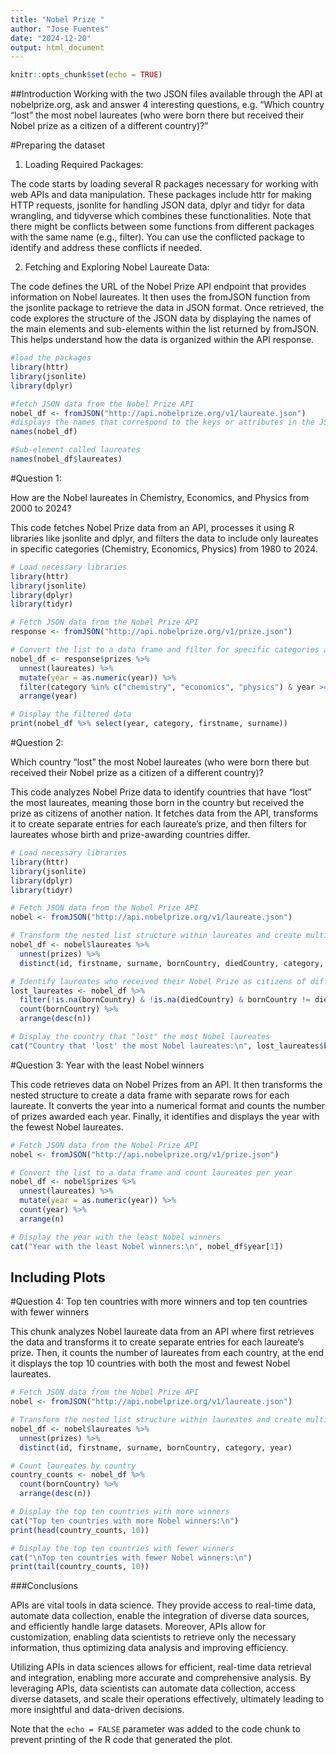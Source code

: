 ---
title: "Nobel Prize "
author: "Jose Fuentes"
date: "2024-12-20"
output: html_document
---

```{r setup, include=FALSE}
knitr::opts_chunk$set(echo = TRUE)
```

##Introduction
Working with the two JSON files available through the API at nobelprize.org, ask and answer 4 interesting questions, e.g. “Which country “lost” the most nobel laureates (who were born there but received their Nobel prize as a citizen of a different country)?” 

#Preparing the dataset

1. Loading Required Packages:

The code starts by loading several R packages necessary for working with web APIs and data manipulation. These packages include httr for making HTTP requests, jsonlite for handling JSON data, dplyr and tidyr for data wrangling, and tidyverse which combines these functionalities. Note that there might be conflicts between some functions from different packages with the same name (e.g., filter). You can use the conflicted package to identify and address these conflicts if needed.

2. Fetching and Exploring Nobel Laureate Data:

The code defines the URL of the Nobel Prize API endpoint that provides information on Nobel laureates. It then uses the fromJSON function from the jsonlite package to retrieve the data in JSON format. Once retrieved, the code explores the structure of the JSON data by displaying the names of the main elements and sub-elements within the list returned by fromJSON. This helps understand how the data is organized within the API response.

```{r preparing}
#load the packages
library(httr)
library(jsonlite)
library(dplyr)

#fetch JSON data from the Nobel Prize API
nobel_df <- fromJSON("http://api.nobelprize.org/v1/laureate.json")
#displays the names that correspond to the keys or attributes in the JSON data retrieved from the API.
names(nobel_df)

#Sub-element called laureates
names(nobel_df$laureates)

```
#Question 1:

How are the Nobel laureates in Chemistry, Economics, and Physics from 2000 to 2024?

This code fetches Nobel Prize data from an API, processes it using R libraries like jsonlite and dplyr, and filters the data to include only laureates in specific categories (Chemistry, Economics, Physics) from 1980 to 2024.
```{r json}

# Load necessary libraries
library(httr)
library(jsonlite)
library(dplyr)
library(tidyr)

# Fetch JSON data from the Nobel Prize API
response <- fromJSON("http://api.nobelprize.org/v1/prize.json")

# Convert the list to a data frame and filter for specific categories and years
nobel_df <- response$prizes %>%
  unnest(laureates) %>%
  mutate(year = as.numeric(year)) %>%
  filter(category %in% c("chemistry", "economics", "physics") & year >= 2000 & year <= 2024) %>%
  arrange(year)

# Display the filtered data
print(nobel_df %>% select(year, category, firstname, surname))

```


#Question 2:

Which country "lost" the most Nobel laureates (who were born there but received their Nobel prize as a citizen of a different country)?

This code analyzes Nobel Prize data to identify countries that have "lost" the most laureates, meaning those born in the country but received the prize as citizens of another nation. It fetches data from the API, transforms it to create separate entries for each laureate's prize, and then filters for laureates whose birth and prize-awarding countries differ.

```{r json2}
# Load necessary libraries
library(httr)
library(jsonlite)
library(dplyr)
library(tidyr)

# Fetch JSON data from the Nobel Prize API
nobel <- fromJSON("http://api.nobelprize.org/v1/laureate.json")

# Transform the nested list structure within laureates and create multiple rows for each laureate-prize combination
nobel_df <- nobel$laureates %>%
  unnest(prizes) %>%
  distinct(id, firstname, surname, bornCountry, diedCountry, category, year)

# Identify laureates who received their Nobel Prize as citizens of different countries from where they were born
lost_laureates <- nobel_df %>%
  filter(!is.na(bornCountry) & !is.na(diedCountry) & bornCountry != diedCountry) %>%
  count(bornCountry) %>%
  arrange(desc(n))

# Display the country that "lost" the most Nobel laureates
cat("Country that 'lost' the most Nobel laureates:\n", lost_laureates$bornCountry[1])

```


#Question 3: Year with the least Nobel winners

This code retrieves data on Nobel Prizes from an API. It then transforms the nested structure to create a data frame with separate rows for each laureate. It converts the year into a numerical format and counts the number of prizes awarded each year. Finally, it identifies and displays the year with the fewest Nobel laureates.

```{r json3}
# Fetch JSON data from the Nobel Prize API
nobel <- fromJSON("http://api.nobelprize.org/v1/prize.json")

# Convert the list to a data frame and count laureates per year
nobel_df <- nobel$prizes %>%
  unnest(laureates) %>%
  mutate(year = as.numeric(year)) %>%
  count(year) %>%
  arrange(n)

# Display the year with the least Nobel winners
cat("Year with the least Nobel winners:\n", nobel_df$year[1])

```
## Including Plots

#Question 4: Top ten countries with more winners and top ten countries with fewer winners

This chunk analyzes Nobel laureate data from an API where first retrieves the data and transforms it to create separate entries for each laureate's prize. Then, it counts the number of laureates from each country, at the end it displays the top 10 countries with both the most and fewest Nobel laureates.

```{r json4}
# Fetch JSON data from the Nobel Prize API
nobel <- fromJSON("http://api.nobelprize.org/v1/laureate.json")

# Transform the nested list structure within laureates and create multiple rows for each laureate-prize combination
nobel_df <- nobel$laureates %>%
  unnest(prizes) %>%
  distinct(id, firstname, surname, bornCountry, category, year)

# Count laureates by country
country_counts <- nobel_df %>%
  count(bornCountry) %>%
  arrange(desc(n))

# Display the top ten countries with more winners
cat("Top ten countries with more Nobel winners:\n")
print(head(country_counts, 10))

# Display the top ten countries with fewer winners
cat("\nTop ten countries with fewer Nobel winners:\n")
print(tail(country_counts, 10))

```

###Conclusions

APIs are vital tools in data science. They provide access to real-time data, automate data collection, enable the integration of diverse data sources, and efficiently handle large datasets. Moreover, APIs allow for customization, enabling data scientists to retrieve only the necessary information, thus optimizing data analysis and improving efficiency.

Utilizing APIs in data sciences allows for efficient, real-time data retrieval and integration, enabling more accurate and comprehensive analysis. By leveraging APIs, data scientists can automate data collection, access diverse datasets, and scale their operations effectively, ultimately leading to more insightful and data-driven decisions.

Note that the `echo = FALSE` parameter was added to the code chunk to prevent printing of the R code that generated the plot.
